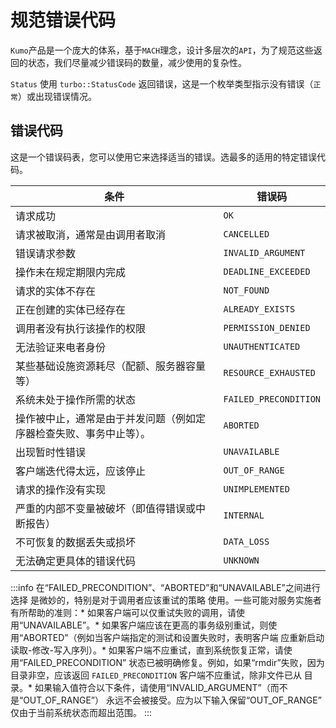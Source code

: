 ---
---

# 规范错误代码

`Kumo`产品是一个庞大的体系，基于`MACH`理念，设计多层次的`API`，为了规范这些返回的状态，我们尽量减少错误码的数量，减少使用的复杂性。

`Status` 使用 `turbo::StatusCode` 返回错误，这是一个枚举类型指示没有错误（`正常`）或出现错误情况。

## 错误代码

这是一个错误码表，您可以使用它来选择适当的错误。选最多的适用的特定错误代码。

条件                                                                                                               | 错误码
----------------------------------------------------------------------------------------------------------------------- | ----
请求成功                                                                                                  | `OK`
请求被取消，通常是由调用者取消                                                                   | `CANCELLED`
错误请求参数                                                                              | `INVALID_ARGUMENT`
操作未在规定期限内完成                                                            | `DEADLINE_EXCEEDED`
请求的实体不存在                                                                                     | `NOT_FOUND`
正在创建的实体已经存在                                                                                 | `ALREADY_EXISTS`
调用者没有执行该操作的权限                                                           | `PERMISSION_DENIED`
无法验证来电者身份                                                                               | `UNAUTHENTICATED`
某些基础设施资源耗尽（配额、服务器容量等）                                                | `RESOURCE_EXHAUSTED`
系统未处于操作所需的状态                                                               | `FAILED_PRECONDITION`
操作被中止，通常是由于并发问题（例如定序器检查失败、事务中止等）。 | `ABORTED`
出现暂时性错误                                                                                            | `UNAVAILABLE`
客户端迭代得太远，应该停止                                                                       | `OUT_OF_RANGE`
请求的操作没有实现                                                                | `UNIMPLEMENTED`
严重的内部不变量被破坏（即值得错误或中断报告）                                         | `INTERNAL`
不可恢复的数据丢失或损坏                                                                                  | `DATA_LOSS`
无法确定更具体的错误代码                                                                | `UNKNOWN`

:::info
在“FAILED_PRECONDITION”、“ABORTED”和“UNAVAILABLE”之间进行选择
是微妙的，特别是对于调用者应该重试的策略
使用。一些可能对服务实施者有所帮助的准则：* 如果客户端可以仅重试失败的调用，请使用“UNAVAILABLE”。* 如果客户端应该在更高的事务级别重试，则使用“ABORTED”（例如当客户端指定的测试和设置失败时，表明客户端
应重新启动读取-修改-写入序列）。* 如果客户端不应重试，直到系统恢复正常，请使用“FAILED_PRECONDITION”
状态已被明确修复。例如，如果“rmdir”失败，因为
目录非空，应该返回 `FAILED_PRECONDITION`
客户端不应重试，除非文件已从
目录。* 如果输入值符合以下条件，请使用“INVALID_ARGUMENT”（而不是“OUT_OF_RANGE”）
永远不会被接受。应为以下输入保留“OUT_OF_RANGE”
仅由于当前系统状态而超出范围。
:::